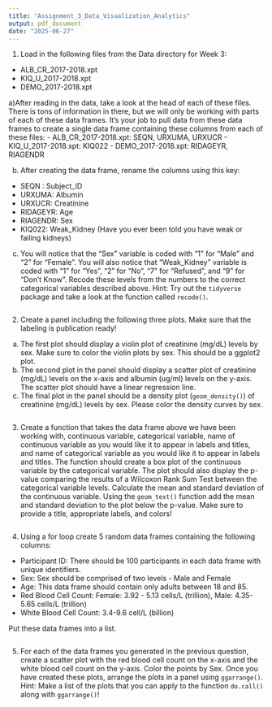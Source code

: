 ```yaml
---
title: "Assignment_3_Data_Visualization_Analytics"
output: pdf_document
date: "2025-06-27"
---
```


1) Load in the following files from the Data directory for Week 3:
- ALB_CR_2017-2018.xpt
- KIQ_U_2017-2018.xpt
- DEMO_2017-2018.xpt

a)After reading in the data, take a look at the head of each of these files. There is tons of information in there, but we will only be working with parts of each of these data frames. It's your job to pull data from these data frames to create a single data frame containing these columns from each of these files:
- ALB_CR_2017-2018.xpt: SEQN, URXUMA, URXUCR
- KIQ_U_2017-2018.xpt: KIQ022
- DEMO_2017-2018.xpt: RIDAGEYR, RIAGENDR

b) After creating the data frame, rename the columns using this key:
- SEQN : Subject_ID
- URXUMA: Albumin
- URXUCR: Creatinine
- RIDAGEYR: Age
- RIAGENDR: Sex
- KIQ022: Weak_Kidney (Have you ever been told you have weak or failing kidneys)

c) You will notice that the "Sex" variable is coded with "1" for "Male" and "2" for "Female". You will also notice that "Weak_Kidney" variable is coded with "1" for "Yes", "2" for "No", "7" for "Refused", and "9" for "Don't Know". Recode these levels from the numbers to the correct categorical variables described above. Hint: Try out the `tidyverse` package and take a look at the function called `recode()`.
```r

```

2) Create a panel including the following three plots. Make sure that the labeling is publication ready!

a) The first plot should display a violin plot of creatinine (mg/dL) levels by sex. Make sure to color the violin plots by sex. This should be a ggplot2 plot. 
b) The second plot in the panel should display a scatter plot of creatinine (mg/dL) levels on the x-axis and albumin (ug/ml) levels on the y-axis. The scatter plot should have a linear regression line.
c) The final plot in the panel should be a density plot (`geom_density()`) of creatinine (mg/dL) levels by sex. Please color the density curves by sex.
```r

```
3) Create a function that takes the data frame above we have been working with, continuous variable, categorical variable, name of continuous variable as you would like it to appear in labels and titles, and name of categorical variable as you would like it to appear in labels and titles. The function should create a box plot of the continuous variable by the categorical variable. The plot should also display the p-value comparing the results of a Wilcoxon Rank Sum Test between the categorical variable levels. Calculate the mean and standard deviation of the continuous variable. Using the `geom_text()` function add the mean and standard deviation to the plot below the p-value. Make sure to provide a title, appropriate labels, and colors! 
```r

```

4) Using a for loop create 5 random data frames containing the following columns:

- Participant ID: There should be 100 participants in each data frame with unique identifiers.
- Sex: Sex should be comprised of two levels - Male and Female
- Age: This data frame should contain only adults between 18 and 85.
- Red Blood Cell Count: Female: 3.92 - 5.13 cells/L (trillion), Male: 4.35-5.65 cells/L (trillion)
- White Blood Cell Count: 3.4-9.6 cell/L (billion)

Put these data frames into a list. 
```r

```


5) For each of the data frames you generated in the previous question, create a scatter plot with the red blood cell count on the x-axis and the white blood cell count on the y-axis. Color the points by Sex. Once you have created these plots, arrange the plots in a panel using `ggarrange()`. Hint: Make a list of the plots that you can apply to the function `do.call()` along with `ggarrange()`! 

```r

```


